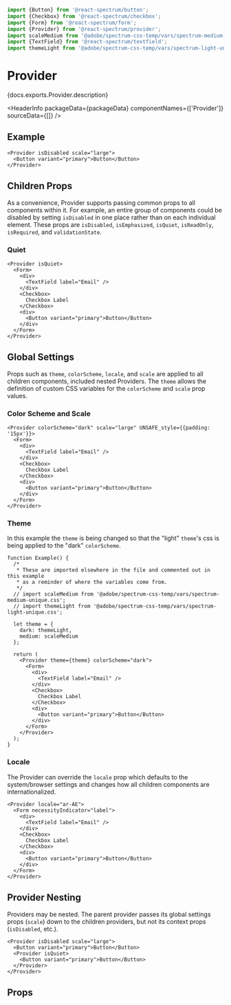 

```jsx import
import {Button} from '@react-spectrum/button';
import {Checkbox} from '@react-spectrum/checkbox';
import {Form} from '@react-spectrum/form';
import {Provider} from '@react-spectrum/provider';
import scaleMedium from '@adobe/spectrum-css-temp/vars/spectrum-medium-unique.css';
import {TextField} from '@react-spectrum/textfield';
import themeLight from '@adobe/spectrum-css-temp/vars/spectrum-light-unique.css';
```

# Provider

<p>{docs.exports.Provider.description}</p>

<HeaderInfo
  packageData={packageData}
  componentNames={['Provider']}
  sourceData={[]} />

## Example

```tsx example
<Provider isDisabled scale="large">
  <Button variant="primary">Button</Button>
</Provider>
```

## Children Props

As a convenience, Provider supports passing common props to all components
within it. For example, an entire group of components could be disabled by
setting `isDisabled` in one place rather than on each individual element.
These props are `isDisabled`, `isEmphasized`, `isQuiet`, `isReadOnly`,
`isRequired`, and `validationState`.

### Quiet

```tsx example
<Provider isQuiet>
  <Form>
    <div>
      <TextField label="Email" />
    </div>
    <Checkbox>
      Checkbox Label
    </Checkbox>
    <div>
      <Button variant="primary">Button</Button>
    </div>
  </Form>
</Provider>
```

## Global Settings

Props such as `theme`, `colorScheme`, `locale`, and `scale` are applied to all
children components, included nested Providers. The `theme` allows the
definition of custom CSS variables for the `colorScheme` and `scale` prop values.

### Color Scheme and Scale

```tsx example
<Provider colorScheme="dark" scale="large" UNSAFE_style={{padding: '15px'}}>
  <Form>
    <div>
      <TextField label="Email" />
    </div>
    <Checkbox>
      Checkbox Label
    </Checkbox>
    <div>
      <Button variant="primary">Button</Button>
    </div>
  </Form>
</Provider>
```

### Theme

In this example the `theme` is being changed so that the "light" `theme`'s css
is being applied to the "dark" `colorScheme`.

```tsx example
function Example() {
  /*
   * These are imported elsewhere in the file and commented out in this example
   * as a reminder of where the variables come from.
   */
  // import scaleMedium from '@adobe/spectrum-css-temp/vars/spectrum-medium-unique.css';
  // import themeLight from '@adobe/spectrum-css-temp/vars/spectrum-light-unique.css';

  let theme = {
    dark: themeLight,
    medium: scaleMedium
  };

  return (
    <Provider theme={theme} colorScheme="dark">
      <Form>
        <div>
          <TextField label="Email" />
        </div>
        <Checkbox>
          Checkbox Label
        </Checkbox>
        <div>
          <Button variant="primary">Button</Button>
        </div>
      </Form>
    </Provider>
  );
}

```

### Locale

The Provider can override the `locale` prop which defaults to the system/browser
settings and changes how all children components are internationalized.

```tsx example
<Provider locale="ar-AE">
  <Form necessityIndicator="label">
    <div>
      <TextField label="Email" />
    </div>
    <Checkbox>
      Checkbox Label
    </Checkbox>
    <div>
      <Button variant="primary">Button</Button>
    </div>
  </Form>
</Provider>
```

## Provider Nesting

Providers may be nested. The parent provider passes its global settings props
(`scale`) down to the children providers, but not its context props
(`isDisabled`, etc.).

```tsx example
<Provider isDisabled scale="large">
  <Button variant="primary">Button</Button>
  <Provider isQuiet>
    <Button variant="primary">Button</Button>
  </Provider>
</Provider>
```

## Props

<PropTable component={docs.exports.Provider} links={docs.links} />
